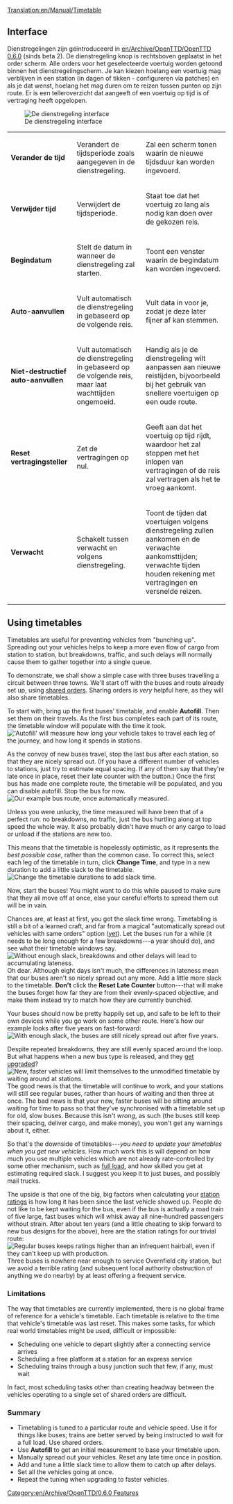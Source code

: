 [[Translation:en/Manual/Timetable]]

== Interface ==
Dienstregelingen zijn geïntroduceerd in [[en/Archive/OpenTTD/OpenTTD 0.6.0]] (sinds beta 2). De dienstregeling knop is rechtsboven geplaatst in het order scherm. Alle orders voor het geselecteerde voertuig worden getoond binnen het dienstregelingscherm. Je kan kiezen hoelang een voertuig mag verblijven in een station (in dagen of tikken - configureren via patches) en als je dat wenst, hoelang het mag duren om te reizen tussen punten op zijn route. Er is een telleroverzicht dat aangeeft of een voertuig op tijd is of vertraging heeft opgelopen. 

[[File:nl/Manual/Dienstregeling hk 1.png|none|frame|De dienstregeling interface]]

{|
| '''Verander de tijd'''
|Verandert de tijdsperiode zoals aangegeven in de dienstregeling.
|Zal een scherm tonen waarin de nieuwe tijdsduur kan worden ingevoerd.
|-
| '''Verwijder tijd'''
|Verwijdert de tijdsperiode.
|Staat toe dat het voertuig zo lang als nodig kan doen over de gekozen reis.
|-
| '''Begindatum'''
|Stelt de datum in wanneer de dienstregeling zal starten.
|Toont een venster waarin de begindatum kan worden ingevoerd.
|-
| '''Auto-aanvullen'''
|Vult automatisch de dienstregeling in gebaseerd op de volgende reis.
|Vult data in voor je, zodat je deze later fijner af kan stemmen.
|-
| '''Niet-destructief auto-aanvullen'''
|Vult automatisch de dienstregeling in gebaseerd op de volgende reis, maar laat wachttijden ongemoeid.
|Handig als je de dienstregeling wilt aanpassen aan nieuwe reistijden, bijvoorbeeld bij het gebruik van snellere voertuigen op een oude route.
|-
| '''Reset vertragingsteller'''
|Zet de vertragingen op nul.
|Geeft aan dat het voertuig op tijd rijdt, waardoor het zal stoppen met het inlopen van vertragingen of de reis zal vertragen als het te vroeg aankomt.
|-
| '''Verwacht'''
|Schakelt tussen verwacht en volgens dienstregeling.
|Toont de tijden dat voertuigen volgens dienstregeling zullen aankomen en de verwachte aankomsttijden; verwachte tijden houden rekening met vertragingen en versnelde reizen.
|}
{{en/Warning|Het aanzetten van auto-aanvullen haalt eerdere dienstregelingen leeg. Gebruik de niet-destructieve auto-aanvullen optie door ctrl+klikken op de auto-aanvullen knop. }}
{{en/Note|Verwachte/volgens dienstregeling tijden zijn alleen beschikbaar voor volledig ingevulde dienstregelingen die al zijn gestart.}}

== Using timetables ==
Timetables are useful for preventing vehicles from "bunching up". Spreading out your vehicles helps to keep a more even flow of cargo from station to station, but breakdowns, traffic, and such delays will normally cause them to gather together into a single queue.

To demonstrate, we shall show a simple case with three buses travelling a circuit between three towns. We'll start off with the buses and route already set up, using [[en/Manual/Orders#shared-orders-2|shared orders]]. Sharing orders is ''very'' helpful here, as they will also share timetables.

To start with, bring up the first buses' timetable, and enable '''Autofill'''. Then set them on their travels. As the first bus completes each part of its route, the timetable window will populate with the time it took.
[[File:en/Manual/Timetable-autofill.png|center|frame|'Autofill' will measure how long your vehicle takes to travel each leg of the journey, and how long it spends in stations.]]

As the convoy of new buses travel, stop the last bus after each station, so that they are nicely spread out. (If you have a different number of vehicles to stations, just try to estimate equal spacing. If any of them say that they're late once in place, reset their late counter with the button.) Once the first bus has made one complete route, the timetable will be populated, and you can disable autofill. Stop the bus for now.
[[File:en/Manual/Timetable-autofilled.png|center|frame|Our example bus route, once automatically measured.]]

Unless you were unlucky, the time measured will have been that of a perfect run: no breakdowns, no traffic, just the bus hurtling along at top speed the whole way. It also probably didn't have much or any cargo to load or unload if the stations are new too.

This means that the timetable is hopelessly optimistic, as it represents the ''best possible case'', rather than the common case. To correct this, select each leg of the timetable in turn, click '''Change Time''', and type in a new duration to add a little slack to the timetable.
[[File:en/Manual/Timetable-slack.png|center|frame|Change the timetable durations to add slack time.]]

Now, start the buses! You might want to do this while paused to make sure that they all move off at once, else your careful efforts to spread them out will be in vain.

Chances are, at least at first, you got the slack time wrong. Timetabling is still a bit of a learned craft, and far from a magical "automatically spread out vehicles with same orders" option ([http://bugs.openttd.org/task/1128 yet]). Let the buses run for a while (it needs to be long enough for a few breakdowns---a year should do), and see what their timetable windows say.
[[File:en/Manual/Timetable-runninglate.png|center|frame|Without enough slack, breakdowns and other delays will lead to accumulating lateness.]]
Oh dear. Although eight days isn't much, the differences in lateness mean that our buses aren't so nicely spread out any more. Add a little more slack to the timetable. '''Don't''' click the '''Reset Late Counter''' button---that will make the buses forget how far they are from their evenly-spaced objective, and make them instead try to match how they are currently bunched.
{{en/Note|If your buses are never late, and seem to be spending a lot of time waiting about at stations without transferring passengers, you probably added too much slack instead.}}

Your buses should now be pretty happily set up, and safe to be left to their own devices while you go work on some other route. Here's how our example looks after five years on fast-forward:
[[File:en/Manual/Timetable-fiveyears.png|center|frame|With enough slack, the buses are still nicely spread out after five years.]]

Despite repeated breakdowns, they are still evenly spaced around the loop. But what happens when a new bus type is released, and they [[en/Manual/Replace vehicles|get upgraded]]?
[[File:en/Manual/Timetable-newbus.png|center|frame|New, faster vehicles will limit themselves to the unmodified timetable by waiting around at stations.]]
The good news is that the timetable will continue to work, and your stations will still see regular buses, rather than hours of waiting and then three at once. The bad news is that your new, faster buses will be sitting around waiting for time to pass so that they've synchronised with a timetable set up for old, slow buses. Because this isn't ''wrong'', as such (the buses still keep their spacing, deliver cargo, and make money), you won't get any warnings about it, either.

So that's the downside of timetables---''you need to update your timetables when you get new vehicles''. How much work this is will depend on how much you use multiple vehicles which are not already rate-controlled by some other mechanism, such as [[en/Manual/Orders#full-load|full load]], and how skilled you get at estimating required slack. I suggest you keep it to just buses, and possibly mail trucks.

The upside is that one of the big, big factors when calculating your [[en/Manual/Game Mechanics/Main Page#station-rating|station ratings]] is how long it has been since the last vehicle showed up. People do not like to be kept waiting for the bus, even if the bus is actually a road train of five large, fast buses which will whisk away all nine-hundred passengers without strain. After about ten years (and a little cheating to skip forward to new bus designs for the above), here are the station ratings for our trivial route:
[[File:en/Manual/Timetable-ratings.png|center|frame|Regular buses keeps ratings higher than an infrequent hairball, even if they can't keep up with production.]]
Three buses is nowhere near enough to service Overnfield city station, but we avoid a terrible rating (and subsequent local authority obstruction of anything we do nearby) by at least offering a frequent service.

=== Limitations ===
The way that timetables are currently implemented, there is no global frame of reference for a vehicle's timetable.  Each timetable is relative to the time that vehicle's timetable was last reset.  This makes some tasks, for which real world timetables might be used, difficult or impossible:
* Scheduling one vehicle to depart slightly after a connecting service arrives
* Scheduling a free platform at a station for an express service
* Scheduling trains through a busy junction such that few, if any, must wait
In fact, most scheduling tasks other than creating headway between the vehicles operating to a single set of shared orders are difficult.

=== Summary ===
* Timetabling is tuned to a particular route and vehicle speed. Use it for things like buses; trains are better served by being instructed to wait for a full load. Use shared orders.
* Use '''Autofill''' to get an initial measurement to base your timetable upon.
* Manually spread out your vehicles. Reset any late time once in position.
* Add and tune a little slack time to allow them to catch up after delays.
* Set all the vehicles going at once.
* Repeat the tuning when upgrading to faster vehicles.

[[Category:en/Archive/OpenTTD/0.6.0 Features]]